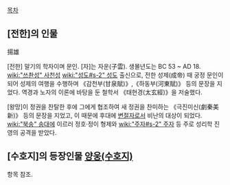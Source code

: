 [[목차]]

== [전한]의 인물 ==
揚雄

[전한] 말기의 학자이며 문인. [자]는 자운(子雲). 생몰년도는 BC 53 ~ AD 18.
[[wiki:"쓰촨성" 사천성]] [[wiki:"성도#s-2" 성도]] 출신으로, 전한 성제(成帝) 때 궁정 문인이 되어 성제의 여행을 수행하며 《감천부(甘泉賦)》,《하동부(河東賦)》 등의 문장을 지었다. 역경과 노자의 이론에 바탕을 둔 철학서 《태현경(太玄經)》을 저술했다.

[왕망]이 정권을 찬탈한 후에 그에게 협조하여 새 정권을 찬미하는 《극진미신(劇秦美新)》 등의 문장을 지었고, 이 때문에 후대에 [[변절자]]로서 비난의 대상이 되었다. [[wiki:"북송" 송대]]에 이르러 정호·정이 형제와 [[wiki:"주자#s-2" 주자]] 등 주로 성리학 진영의 공격을 받았다.


== [수호지]의 등장인물 [[양웅(수호지)]] ==
항목 참조.
